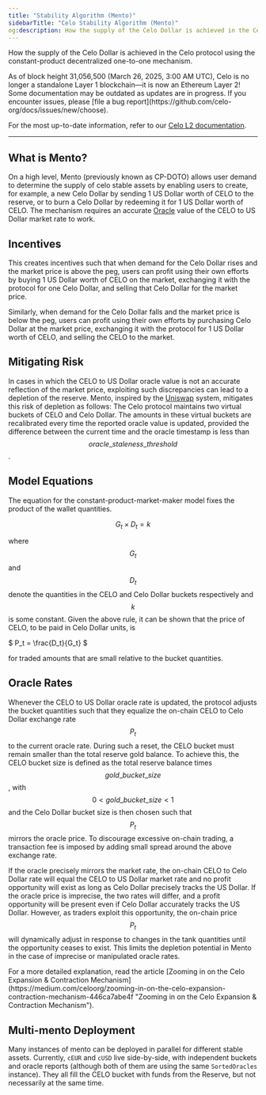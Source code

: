 ```yaml
---
title: "Stability Algorithm (Mento)"
sidebarTitle: "Celo Stability Algorithm (Mento)"
og:description: How the supply of the Celo Dollar is achieved in the Celo protocol using the constant-product decentralized one-to-one mechanism (CP-DOTO).
---
```


How the supply of the Celo Dollar is achieved in the Celo protocol using the constant-product decentralized one-to-one mechanism.

<Warning>
As of block height 31,056,500 (March 26, 2025, 3:00 AM UTC), Celo is no longer a standalone Layer 1 blockchain—it is now an Ethereum Layer 2!
Some documentation may be outdated as updates are in progress. If you encounter issues, please [file a bug report](https://github.com/celo-org/docs/issues/new/choose).

For the most up-to-date information, refer to our [Celo L2 documentation](/build#celo-l2-mainnet).
</Warning>

---

## What is Mento?

On a high level, Mento (previously known as CP-DOTO) allows user demand to determine the supply of celo stable assets by enabling users to create, for example, a new Celo Dollar by sending 1 US Dollar worth of CELO to the reserve, or to burn a Celo Dollar by redeeming it for 1 US Dollar worth of CELO. The mechanism requires an accurate [Oracle](./oracles) value of the CELO to US Dollar market rate to work.

## Incentives

This creates incentives such that when demand for the Celo Dollar rises and the market price is above the peg, users can profit using their own efforts by buying 1 US Dollar worth of CELO on the market, exchanging it with the protocol for one Celo Dollar, and selling that Celo Dollar for the market price.

Similarly, when demand for the Celo Dollar falls and the market price is below the peg, users can profit using their own efforts by purchasing Celo Dollar at the market price, exchanging it with the protocol for 1 US Dollar worth of CELO, and selling the CELO to the market.

## Mitigating Risk

In cases in which the CELO to US Dollar oracle value is not an accurate reflection of the market price, exploiting such discrepancies can lead to a depletion of the reserve. Mento, inspired by the [Uniswap](https://uniswap.io/) system, mitigates this risk of depletion as follows: The Celo protocol maintains two virtual buckets of CELO and Celo Dollar. The amounts in these virtual buckets are recalibrated every time the reported oracle value is updated, provided the difference between the current time and the oracle timestamp is less than $$oracle\_staleness\_threshold$$.

## Model Equations

The equation for the constant-product-market-maker model fixes the product of the wallet quantities.

$$
G_t \times D_t = k
$$

where $$G_t$$ and $$D_t$$denote the quantities in the CELO and Celo Dollar buckets respectively and $$k$$ is some constant. Given the above rule, it can be shown that the price of CELO, to be paid in Celo Dollar units, is

$
P_t = \frac{D_t}{G_t}
$

for traded amounts that are small relative to the bucket quantities.

## Oracle Rates

Whenever the CELO to US Dollar oracle rate is updated, the protocol adjusts the bucket quantities such that they equalize the on-chain CELO to Celo Dollar exchange rate $$P_t$$ to the current oracle rate. During such a reset, the CELO bucket must remain smaller than the total reserve gold balance. To achieve this, the CELO bucket size is defined as the total reserve balance times $$gold\_bucket\_size$$, with $$0 < gold\_bucket\_size < 1$$ and the Celo Dollar bucket size is then chosen such that $$P_t$$ mirrors the oracle price. To discourage excessive on-chain trading, a transaction fee is imposed by adding small spread around the above exchange rate.

If the oracle precisely mirrors the market rate, the on-chain CELO to Celo Dollar rate will equal the CELO to US Dollar market rate and no profit opportunity will exist as long as Celo Dollar precisely tracks the US Dollar. If the oracle price is imprecise, the two rates will differ, and a profit opportunity will be present even if Celo Dollar accurately tracks the US Dollar. However, as traders exploit this opportunity, the on-chain price $$P_t$$ will dynamically adjust in response to changes in the tank quantities until the opportunity ceases to exist. This limits the depletion potential in Mento in the case of imprecise or manipulated oracle rates.

<Tip>
For a more detailed explanation, read the article [Zooming in on the Celo Expansion & Contraction Mechanism](https://medium.com/celoorg/zooming-in-on-the-celo-expansion-contraction-mechanism-446ca7abe4f "Zooming in on the Celo Expansion & Contraction Mechanism").
</Tip>

## Multi-mento Deployment

Many instances of mento can be deployed in parallel for different stable assets. Currently, `cEUR` and `cUSD` live side-by-side, with independent buckets and oracle reports (although both of them are using the same `SortedOracles` instance). They all fill the CELO bucket with funds from the Reserve, but not necessarily at the same time.